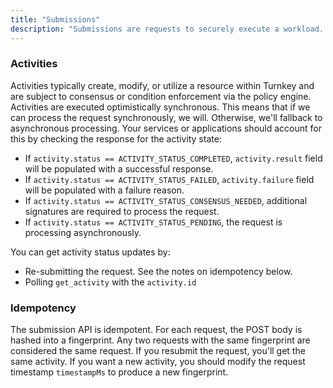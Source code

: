 ```yaml
---
title: "Submissions"
description: "Submissions are requests to securely execute a workload. Submission URL paths are prefixed with `/public/v1/submit`. Submissions requests, if valid, produce an `Activity`."
---
```


### Activities

Activities typically create, modify, or utilize a resource within Turnkey and are subject to consensus or condition enforcement via the policy engine. Activities are executed optimistically synchronous. This means that if we can process the request synchronously, we will. Otherwise, we'll fallback to asynchronous processing. Your services or applications should account for this by checking the response for the activity state:

* If `activity.status == ACTIVITY_STATUS_COMPLETED`, `activity.result` field will be populated with a successful response.
* If `activity.status == ACTIVITY_STATUS_FAILED`, `activity.failure` field will be populated with a failure reason.
* If `activity.status == ACTIVITY_STATUS_CONSENSUS_NEEDED`, additional signatures are required to process the request.
* If `activity.status == ACTIVITY_STATUS_PENDING`, the request is processing asynchronously.

You can get activity status updates by:

* Re-submitting the request. See the notes on idempotency below.
* Polling `get_activity` with the `activity.id`

### Idempotency

The submission API is idempotent. For each request, the POST body is hashed into a fingerprint. Any two requests with the same fingerprint are considered the same request. If you resubmit the request, you'll get the same activity. If you want a new activity, you should modify the request timestamp `timestampMs` to produce a new fingerprint.
